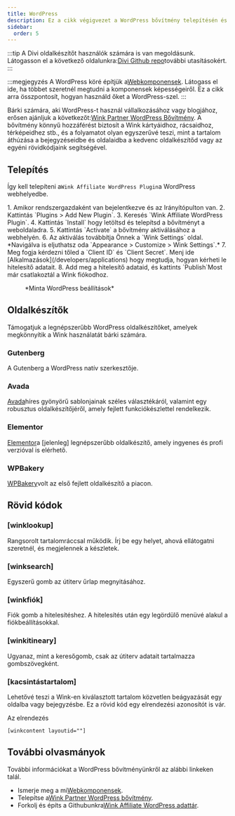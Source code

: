 ```yaml
---
title: WordPress
description: Ez a cikk végigvezet a WordPress bővítmény telepítésén és használatán.
sidebar:
  order: 5
---
```


:::tip
A Divi oldalkészítőt használók számára is van megoldásunk. Látogasson el a következő oldalunkra:[Divi Github repo](https://github.com/wink-travel/affiliate-wordpress-divi-plugin)további utasításokért.
:::

:::megjegyzés
A WordPress köré építjük a[Webkomponensek](/developers/web-components). Látogass el ide, ha többet szeretnél megtudni a komponensek képességeiről. Ez a cikk arra összpontosít, hogyan használd őket a WordPress-szel.
:::

Bárki számára, aki WordPress-t használ vállalkozásához vagy blogjához, erősen ajánljuk a következőt:[Wink Partner WordPress Bővítmény](https://wordpress.org/plugins/wink2travel/).
A bővítmény könnyű hozzáférést biztosít a Wink kártyáidhoz, rácsaidhoz, térképeidhez stb., és a folyamatot olyan egyszerűvé teszi, mint a tartalom áthúzása a bejegyzéseidbe és oldalaidba a kedvenc oldalkészítőd vagy az egyéni rövidkódjaink segítségével.

## Telepítés

Így kell telepíteni a`Wink Affiliate WordPress Plugin`a WordPress webhelyedbe.

<Steps>
  1. Amikor rendszergazdaként van bejelentkezve és az Irányítópulton van.
  2. Kattintás `Plugins > Add New Plugin`.
  3. Keresés `Wink Affiliate WordPress Plugin`.
  4. Kattintás `Install` hogy letöltsd és telepítsd a bővítményt a weboldaladra.
  5. Kattintás `Activate` a bővítmény aktiválásához a webhelyén.
  6. Az aktiválás továbbítja Önnek a `Wink Settings` oldal. *Navigálva is eljuthatsz oda `Appearance > Customize > Wink Settings`.*
  7. Meg fogja kérdezni tőled a `Client ID` és `Client Secret`. Menj ide [Alkalmazások](/developers/applications) hogy megtudja, hogyan kérheti le hitelesítő adatait.
  8. Add meg a hitelesítő adataid, és kattints `Publish`Most már csatlakoztál a Wink fiókodhoz.
</Steps>


<figure>
  <CloudinaryImage width="350" height="760" resize="scale" quality="best" alt="Wink Affiliate WordPress bővítmény beállításai" src="academy/wink-wordpress-plugin-settings" errorImage="noimage_opaque_nyrtl0.png" />

  <figcaption>*Minta WordPress beállítások*</figcaption>
</figure>


##

## Oldalkészítők

Támogatjuk a legnépszerűbb WordPress oldalkészítőket, amelyek megkönnyítik a Wink használatát bárki számára.

### Gutenberg

A Gutenberg a WordPress natív szerkesztője.

### Avada

[Avada](https://avada.com)híres gyönyörű sablonjainak széles választékáról, valamint egy robusztus oldalkészítőjéről, amely fejlett funkciókészlettel rendelkezik.

### Elementor

[Elementor](https://elementor.com)a \[jelenleg] legnépszerűbb oldalkészítő, amely ingyenes és profi verzióval is elérhető.

### WPBakery

[WPBakery](https://wpbakery.com)volt az első fejlett oldalkészítő a piacon.

## Rövid kódok

### \[winklookup]

Rangsorolt ​​tartalomráccsal működik. Írj be egy helyet, ahová ellátogatni szeretnél, és megjelennek a készletek.

### \[winksearch]

Egyszerű gomb az útiterv űrlap megnyitásához.

### \[winkfiók]

Fiók gomb a hitelesítéshez. A hitelesítés után egy legördülő menüvé alakul a fiókbeállításokkal.

### \[winkitineary]

Ugyanaz, mint a keresőgomb, csak az útiterv adatait tartalmazza gombszövegként.

### \[kacsintástartalom]

Lehetővé teszi a Wink-en kiválasztott tartalom közvetlen beágyazását egy oldalba vagy bejegyzésbe. Ez a rövid kód egy elrendezési azonosítót is vár.

Az elrendezés

```
[winkcontent layoutid=""]
```

## További olvasmányok

További információkat a WordPress bővítményünkről az alábbi linkeken talál.

* Ismerje meg a mi[Webkomponensek](/developers/web-components).
* Telepítse a[Wink Partner WordPress bővítmény](https://wordpress.org/plugins/wink2travel/).
* Forkolj és építs a Githubunkra[Wink Affiliate WordPress adattár](https://github.com/wink-travel/wink-wordpress-plugin).

